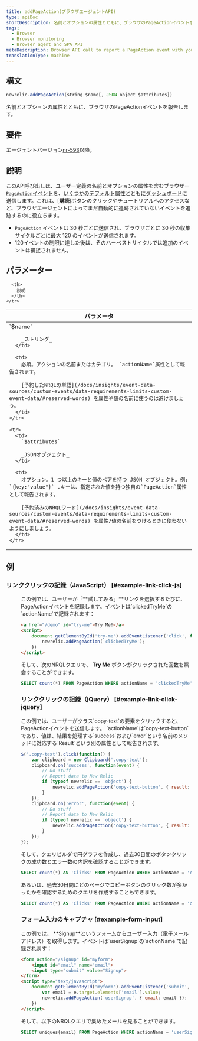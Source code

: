 ```yaml
---
title: addPageAction(ブラウザエージェントAPI)
type: apiDoc
shortDescription: 名前とオプションの属性とともに、ブラウザのPageActionイベントを報告します。
tags:
  - Browser
  - Browser monitoring
  - Browser agent and SPA API
metaDescription: Browser API call to report a PageAction event with your user-defined name and attributes to New Relic Dashboards.
translationType: machine
---
```


## 構文

```js
newrelic.addPageAction(string $name[, JSON object $attributes])
```

名前とオプションの属性とともに、ブラウザのPageActionイベントを報告します。

## 要件

エージェントバージョン[nr-593](/docs/release-notes/new-relic-browser-release-notes/browser-agent-release-notes)以降。

## 説明

このAPI呼び出しは、ユーザー定義の名前とオプションの属性を含むブラウザー[`PageAction`イベント](/docs/insights/explore-data/custom-events/insert-browser-custom-events-attributes-insights-javascript-api)を、[いくつかのデフォルト属性](/docs/insights/explore-data/attributes/browser-default-attributes-insights)とともに[ダッシュボード](/docs/query-your-data/explore-query-data/dashboards/introduction-new-relic-one-dashboards)に送信します。これは、\[**購読**]ボタンのクリックやチュートリアルへのアクセスなど、ブラウザエージェントによってまだ自動的に追跡されていないイベントを追跡するのに役立ちます。

* `PageAction` イベントは 30 秒ごとに送信され、ブラウザごとに 30 秒の収集サイクルごとに最大 120 のイベントが送信されます。
* 120イベントの制限に達した後は、そのハーベストサイクルでは追加のイベントは捕捉されません。

## パラメーター

<table>
  <thead>
    <tr>
      <th width="25%">
        パラメータ
      </th>

      <th>
        説明
      </th>
    </tr>
  </thead>

  <tbody>
    <tr>
      <td>
        `$name`

        _ストリング_
      </td>

      <td>
        必須。アクションの名前またはカテゴリ。 `actionName`属性として報告されます。

        [予約したNRQLの単語](/docs/insights/event-data-sources/custom-events/data-requirements-limits-custom-event-data/#reserved-words) を属性や値の名前に使うのは避けましょう。
      </td>
    </tr>

    <tr>
      <td>
        `$attributes`

        _JSONオブジェクト_
      </td>

      <td>
        オプション。1 つ以上のキーと値のペアを持つ JSON オブジェクト。例: `{key:"value"}` .キーは、指定された値を持つ独自の`PageAction`属性として報告されます。

        [予約済みのNRQLワード](/docs/insights/event-data-sources/custom-events/data-requirements-limits-custom-event-data/#reserved-words) を属性/値の名前をつけるときに使わないようにしましょう。
      </td>
    </tr>
  </tbody>
</table>

## 例

### リンククリックの記録（JavaScript） [#example-link-click-js]

<dd>
  この例では、ユーザーが「**試してみる」**リンクを選択するたびに、PageActionイベントを記録します。イベントは`clickedTryMe`の`actionName`で記録されます：

  ```html
  <a href="/demo" id="try-me">Try Me!</a>
  <script>
      document.getElementById('try-me').addEventListener('click', function(e) {
          newrelic.addPageAction('clickedTryMe');
      })
  </script>
  ```

  そして、次のNRQLクエリで、 **Try Me** ボタンがクリックされた回数を照会することができます。

  ```sql
  SELECT count(*) FROM PageAction WHERE actionName = 'clickedTryMe' SINCE 1 hour ago
  ```

  ### リンククリックの記録（jQuery） [#example-link-click-jquery]
</dd>

<dd>
  この例では、ユーザーがクラス`copy-text`の要素をクリックすると、PageActionイベントを送信します。 `actionName`は`copy-text-button`であり、値は、結果を処理する`success`および`error`という名前のメソッドに対応する`Result`という別の属性として報告されます。

  ```js
  $('.copy-text').click(function() {
      var clipboard = new Clipboard('.copy-text');
      clipboard.on('success', function(event) {
          // Do stuff
          // Report data to New Relic
          if (typeof newrelic == 'object') {
              newrelic.addPageAction('copy-text-button', { result: 'success' });
          }
      });
      clipboard.on('error', function(event) {
          // Do stuff
          // Report data to New Relic
          if (typeof newrelic == 'object') {
              newrelic.addPageAction('copy-text-button', { result: 'error' });
          }
      });
  });
  ```

  そして、クエリビルダで円グラフを作成し、過去30日間のボタンクリックの成功数とエラー数の内訳を確認することができます。

  ```sql
  SELECT count(*) AS 'Clicks' FROM PageAction WHERE actionName = 'copy-text-button' FACET result SINCE 30 days ago
  ```

  あるいは、過去30日間にどのページでコピーボタンのクリック数が多かったかを確認するためのクエリを作成することもできます。

  ```sql
  SELECT count(*) AS 'Clicks' FROM PageAction WHERE actionName = 'copy-text-button' FACET currentUrl SINCE 30 days ago
  ```

  ### フォーム入力のキャプチャ [#example-form-input]
</dd>

<dd>
  この例では、 **Signup**というフォームからユーザー入力（電子メールアドレス）を取得します。イベントは`userSignup`の`actionName`で記録されます：

  ```html
  <form action="/signup" id="myform">
      <input id="email" name="email">
      <input type="submit" value="Signup">
  </form>
  <script type="text/javascript">
      document.getElementById('myform').addEventListener('submit', function(e) {
          var email = e.target.elements['email'].value;
          newrelic.addPageAction('userSignup', { email: email });
      })
  </script>
  ```

  そして、以下のNRQLクエリで集めたメールを見ることができます。

  ```sql
  SELECT uniques(email) FROM PageAction WHERE actionName = 'userSignup' SINCE 1 hour ago
  ```
</dd>